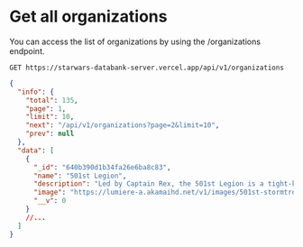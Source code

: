 
# Get all organizations

<Divider />
You can access the list of organizations by using the /organizations endpoint.

```text /GET/
GET https://starwars-databank-server.vercel.app/api/v1/organizations
```

```json
{
  "info": {
    "total": 135,
    "page": 1,
    "limit": 10,
    "next": "/api/v1/organizations?page=2&limit=10",
    "prev": null
  },
  "data": [
    {
      "_id": "640b390d1b34fa26e6ba8c83",
      "name": "501st Legion",
      "description": "Led by Captain Rex, the 501st Legion is a tight-knit squadron of clone troopers known for strength of character and unwavering loyalty. Upon being reunited with Ahsoka Tano, the men of the 501st show their allegiance to their former commander by altering their clone armor in an homage for her Togruta markings.",
      "image": "https://lumiere-a.akamaihd.net/v1/images/501st-stormtroopers-main_525e6786.jpeg",
      "__v": 0
    }
    //...
  ]
}
```
